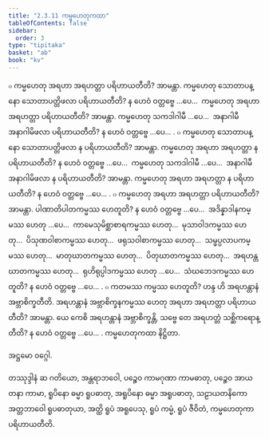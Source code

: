 ```yaml
---
title: "2.3.11 ကမ္မဟေတုကထာ"
tableOfContents: false
sidebar:
  order: 3
type: "tipitaka"
basket: "ab"
book: "kv"
---
```



<DynamicBreadcrumb />

<Division number="546" book="kv">

<Paragraph number="1845" book="kv">
๐ ကမ္မဟေတု အရဟာ အရဟတ္တာ ပရိဟာယတီတိ? အာမန္တာ. ကမ္မဟေတု သောတာပန္နော သောတာပတ္တိဖလာ ပရိဟာယတီတိ? န ဟေဝံ ဝတ္တဗ္ဗေ …ပေ…  ကမ္မဟေတု အရဟာ အရဟတ္တာ ပရိဟာယတီတိ? အာမန္တာ. ကမ္မဟေတု သကဒါဂါမီ …ပေ…  အနာဂါမီ အနာဂါမိဖလာ ပရိဟာယတီတိ? န ဟေဝံ ဝတ္တဗ္ဗေ …ပေ… .
</Paragraph>

<Paragraph number="1846" book="kv">
๐ ကမ္မဟေတု သောတာပန္နော သောတာပတ္တိဖလာ န ပရိဟာယတီတိ? အာမန္တာ. ကမ္မဟေတု အရဟာ အရဟတ္တာ န ပရိဟာယတီတိ? န ဟေဝံ ဝတ္တဗ္ဗေ …ပေ…  ကမ္မဟေတု သကဒါဂါမီ …ပေ…  အနာဂါမီ အနာဂါမိဖလာ န ပရိဟာယတီတိ? အာမန္တာ. ကမ္မဟေတု အရဟာ အရဟတ္တာ န ပရိဟာယတီတိ? န ဟေဝံ ဝတ္တဗ္ဗေ …ပေ… .
</Paragraph>

<Paragraph number="1847" book="kv">
๐ ကမ္မဟေတု အရဟာ အရဟတ္တာ ပရိဟာယတီတိ? အာမန္တာ. ပါဏာတိပါတကမ္မဿ ဟေတူတိ? န ဟေဝံ ဝတ္တဗ္ဗေ …ပေ…  အဒိန္နာဒါနကမ္မဿ ဟေတု …ပေ…  ကာမေသုမိစ္ဆာစာရကမ္မဿ ဟေတု…  မုသာဝါဒကမ္မဿ ဟေတု…  ပိသုဏဝါစာကမ္မဿ ဟေတု…  ဖရုသဝါစာကမ္မဿ ဟေတု…  သမ္ဖပ္ပလာပကမ္မဿ ဟေတု…  မာတုဃာတကမ္မဿ ဟေတု…  ပိတုဃာတကမ္မဿ ဟေတု…  အရဟန္တဃာတကမ္မဿ ဟေတု…  ရုဟိရုပ္ပါဒကမ္မဿ ဟေတု …ပေ…  သံဃဘေဒကမ္မဿ ဟေတူတိ? န ဟေဝံ ဝတ္တဗ္ဗေ …ပေ… .
</Paragraph>

<Paragraph number="1848" book="kv">
๐ ကတမဿ ကမ္မဿ ဟေတူတိ? ဟန္ဒ ဟိ အရဟန္တာနံ အဗ္ဘာစိက္ခတီတိ. အရဟန္တာနံ အဗ္ဘာစိက္ခနကမ္မဿ ဟေတု အရဟာ အရဟတ္တာ ပရိဟာယတီတိ? အာမန္တာ. ယေ ကေစိ အရဟန္တာနံ အဗ္ဘာစိက္ခန္တိ, သဗ္ဗေ တေ အရဟတ္တံ သစ္ဆိကရောန္တီတိ? န ဟေဝံ ဝတ္တဗ္ဗေ …ပေ… .

</Paragraph>
</Division>

<Paragraph number="1849" type="center" book="kv">
ကမ္မဟေတုကထာ နိဋ္ဌိတာ.

  
အဋ္ဌမော ဝဂ္ဂေါ.



</Paragraph>

<Paragraph number="1850" type="center" book="kv">
တဿုဒ္ဒါနံ


</Paragraph>

<Paragraph number="1851" book="kv">
ဆ ဂတိယော, အန္တရာဘဝေါ, ပဉ္စေဝ ကာမဂုဏာ ကာမဓာတု, ပဉ္စေဝ အာယတနာ ကာမာ, ရူပိနော ဓမ္မာ ရူပဓာတု, အရူပိနော ဓမ္မာ အရူပဓာတု, သဠာယတနိကော အတ္တဘာဝေါ ရူပဓာတုယာ, အတ္ထိ ရူပံ အရူပေသု, ရူပံ ကမ္မံ, ရူပံ ဇီဝိတံ, ကမ္မဟေတုကာ ပရိဟာယတီတိ.
</Paragraph>